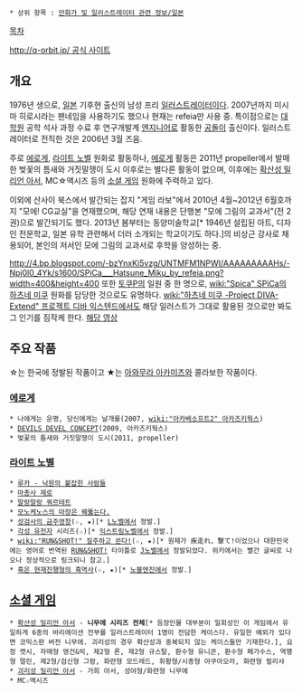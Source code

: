  * 상위 항목 : [[만화가 및 일러스트레이터 관련 정보/일본]]

[[목차]]

[[http://q-orbit.jp/ 공식 사이트]]

== 개요 ==
1976년 생으로, [[일본]] 기후현 출신의 남성 프리 [[일러스트레이터]]이다. 2007년까지 미시마 히로시라는 팬네임을 사용하기도 했으나 현재는 refeia만 사용 중. 특이점으로는 [[대학원]] 공학 석사 과정 수료 후 연구개발계 [[엔지니어]]로 활동한 [[공돌이]] 출신이다. 일러스트레이터로 전직한 것은 2006년 3월 즈음.

주로 [[에로게]], [[라이트 노벨]] 원화로 활동하나, [[에로게]] 활동은 2011년 propeller에서 발매한 벚꽃의 틈새와 거짓말쟁이 도시 이후로는 별다른 활동이 없으며, 이후에는 [[확산성 밀리언 아서]], MC☆액시즈 등의 [[소셜 게임]] 원화에 주력하고 있다.

이외에 산사이 북스에서 발간되는 잡지 "게임 라보"에서 2010년 4월~2012년 6월호까지 "모에! CG교실"을 연재했으며, 해당 연재 내용은 단행본 "모에 그림의 교과서"(전 2권)으로 발간되기도 했다. 2013년 봄부터는 동양미술학교[* 1946년 설립된 아트, 디자인 전문학교, 일본 유학 관련해서 더러 소개되는 학교이기도 하다.]의 비상근 강사로 채용되어, 본인의 저서인 모에 그림의 교과서로 후학을 양성하는 중.

http://4.bp.blogspot.com/-bzYnxKi5vzg/UNTMFM1NPWI/AAAAAAAAAHs/-Npj0l0_4Yk/s1600/SPiCa___Hatsune_Miku_by_refeia.png?width=400&height=400
또한 [[토쿠P]]의 일원 중 한 명으로, [[wiki:"Spica" SPiCa]]의 [[하츠네 미쿠]] 원화를 담당한 것으로도 유명하다. [[wiki:"하츠네 미쿠 -Project DIVA- Extend" 프로젝트 디바 익스텐드]]에서도 해당 일러스트가 그대로 활용된 것으로만 봐도 그 인기를 짐작케 한다. [http://www.youtube.com/watch?v=ozZ-bM4v0-c&feature=youtu.be 해당 영상]

== 주요 작품 ==

☆는 한국에 정발된 작품이고 ★는 [[아와무라 아카미츠]]와 콜라보한 작품이다.

=== [[에로게]] ===
 * 나에게는 운명, 당신에게는 날개를(2007, [[wiki:"아카베소프트2" 아카즈키웍스]])
 * [[DEVILS DEVEL CONCEPT]](2009, 아카즈키웍스)
 * 벚꽃의 틈새와 거짓말쟁이 도시(2011, propeller)

=== [[라이트 노벨]] ===
 * [[루카 - 낙원의 붙잡힌 사람들]]
 * [[마총사 제로]]
 * [[말랑말랑 쿼르테트]]
 * [[모노케노스의 마장은 꿰뚫는다.]]
 * [[성검사의 금주영창]](☆, ★)[* [[L노벨]]에서 정발.]
 * [[각성 유전자]] 시리즈(☆)[* [[익스트림노벨]]에서 정발.]
 * [[wiki:"RUN&SHOT!" 질주하고 쏜다!]](☆, ★)[* 원제가 疾走れ、撃て!이었으나 대한민국에는 영어로 번역된 [[RUN&SHOT!]] 타이틀로 [[J노벨]]에서 정발되었다. 위키에서는 빨간 글씨로 나오나 정상적으로 링크되니 참고.]
 * [[혹은 현재진행형의 흑역사]](☆, ★)[* [[노블엔진]]에서 정발.]
 
== [[소셜 게임]] ==
 * [[확산성 밀리언 아서]] - '''니무에 시리즈 전체'''[* 등장인물 대부분이 일회성인 이 게임에서 유일하게 6종의 바리에이션 전부를 일러스트레이터 1명이 전담한 케이스다. 유일한 예외가 있다면 코믹스판 버전 니무에. 괴리성의 경우 확산성과 중복되지 않는 케이스들만 기재한다.], 요정 캣시, 자매형 영건&빅, 제2형 론, 제2형 규스탈, 환수형 유니콘, 환수형 페가수스, 역행형 멀린, 제2형/검신형 그람, 화련형 모드레드, 휘황형/시종형 아쿠아오라, 화련형 필리샤
 * [[괴리성 밀리언 아서]] - 가희 아서, 성야형/화련형 니무에
 * MC☆액시즈
